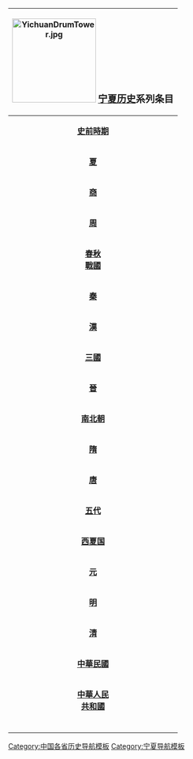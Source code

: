 {| width="10%" cellspacing="0px" class="collapsible collapsed" style="float: right; border:1px solid #BBBBBB; margin-left: 5px; margin-bottom: 5px; font-size: 95%;"
! colspan="12" bgcolor="#EFEEEE" align="center" | [[File:YichuanDrumTower.jpg|center|170px]] <BIG>'''[[宁夏历史]]'''系列条目</BIG><br>{{navbar|宁夏历史|mini=1}}
|-
| bgcolor="#FAFAD2" align="center" colspan="3" rowspan="2" |'''[[史前時期]]'''
| bgcolor="#E1FFE1" align="center" colspan="9" | '''[[舊石器時代|舊石器時代]]'''
|-
| bgcolor="#A6FFCC" align="center" colspan="9" | '''[[新石器時代|新石器時代]]'''
|-
| bgcolor="#FFFF99" align="center" colspan="3" |'''[[夏朝|夏]]'''
| bgcolor="#E1FFE1" align="center" colspan="9" |[[古羌人]] [[西戎]] 
|-
| bgcolor="#FAFAD2" align="center" colspan="3" |'''[[商朝|商]]'''
| bgcolor="#A6FFCC" align="center" colspan="9" |[[古羌人]]  [[西戎]] 
|-
| bgcolor="#FFFF99" align="center" colspan="3" |'''[[周朝|周]]'''
| bgcolor="#E1FFE1" align="center" colspan="9" |[[古羌人]]  [[西戎]] 
|-
| bgcolor="#FAFAD2" align="center" colspan="3" |'''[[春秋 (史書)|春秋]]'''<br />'''[[戰國 (中國)|戰國]]'''
| bgcolor="#A6FFCC" align="center" colspan="9" |[[西戎]] [[秦国]][[陇西郡]] [[北地郡]]
|-
| bgcolor="#FFFF99" align="center" colspan="3" |'''[[秦朝|秦]]'''
| bgcolor="#E1FFE1" align="center" colspan="9" |[[陇西郡]]
|-
| bgcolor="#FAFAD2" align="center" colspan="3" |'''[[汉朝|漢]]'''
| bgcolor="#A6FFCC" align="center" colspan="9" |[[凉州]]
|-
| bgcolor="#FFFF99" align="center" colspan="3" |'''[[三國]]'''
| bgcolor="#E1FFE1" align="center" colspan="9" |[[凉州]]
|-
| bgcolor="#FAFAD2" align="center" colspan="3" |'''[[晋朝|晉]]'''
| bgcolor="#A6FFCC" align="center" colspan="9" |[[前秦]] [[前涼]] [[後涼]] [[西涼]] [[北涼]] [[西秦]]
|-
| bgcolor="#FFFF99" align="center" colspan="3" |'''[[南北朝]]'''
| bgcolor="#E1FFE1" align="center" colspan="9" |[[夏国]] [[北魏]] [[西魏]] [[北周]] 
|-
| bgcolor="#FAFAD2" align="center" colspan="3" |'''[[隋朝|隋]]'''
| bgcolor="#A6FFCC" align="center" colspan="9" |[[灵州]]	 [[靈武郡]]
|-
| bgcolor="#FFFF99" align="center" colspan="3" |'''[[唐朝|唐]]'''
| bgcolor="#E1FFE1" align="center" colspan="9" |[[关内道]] [[陇右道]] [[山南道]]
|-
| bgcolor="#FAFAD2" align="center" colspan="3" |'''[[五代]]'''
| bgcolor="#A6FFCC" align="center" colspan="9" |[[定难节度使]]
|-
| bgcolor="#E1FFE1" align="center" colspan="12" |'''[[西夏国]]'''
|-
| bgcolor="#FAFAD2" align="center" colspan="3" |'''[[元朝|元]]'''
| bgcolor="#A6FFCC" align="center" colspan="9" |[[宁夏行省]] [[甘肃等处行中书省]][[宁夏府路]]
|-
| bgcolor="#FFFF99" align="center" colspan="3" |'''[[明朝|明]]'''
| bgcolor="#E1FFE1" align="center" colspan="9" |[[陕西承宣布政使司]][[宁夏卫]]  
|-
| bgcolor="#FAFAD2" align="center" colspan="3" |'''[[清朝|清]]'''
| bgcolor="#A6FFCC" align="center" colspan="9" |[[甘肃省]][[宁夏道]]
|-
| bgcolor="#FFFF99" align="center" colspan="3" |'''[[中華民國]]'''
| bgcolor="#E1FFE1" align="center" colspan="9" |[[宁夏省 (中華民國)|宁夏省]]
|-
| bgcolor="#FAFAD2" align="center" colspan="3" |'''[[中華人民共和國|中華人民<br />共和國]]'''
| bgcolor="#A6FFCC" align="center" colspan="9" |[[宁夏回族自治区]]
|-
|bgcolor="#FFFFFF"|<span style="color:#FFFFFF;"> </span>
|bgcolor="#FFFFFF"|<span style="color:#FFFFFF;"> </span>
|bgcolor="#FFFFFF"|<span style="color:#FFFFFF;"> </span>
|bgcolor="#FFFFFF"|<span style="color:#FFFFFF;"> </span>
|bgcolor="#FFFFFF"|<span style="color:#FFFFFF;"> </span>
|bgcolor="#FFFFFF"|<span style="color:#FFFFFF;"> </span>
|bgcolor="#FFFFFF"|<span style="color:#FFFFFF;"> </span>
|bgcolor="#FFFFFF"|<span style="color:#FFFFFF;"> </span>
|bgcolor="#FFFFFF"|<span style="color:#FFFFFF;"> </span>
|bgcolor="#FFFFFF"|<span style="color:#FFFFFF;"> </span>
|}<noinclude>

[[Category:中国各省历史导航模板]]
[[Category:宁夏历史模板| ]]
[[Category:宁夏导航模板]]
</noinclude>